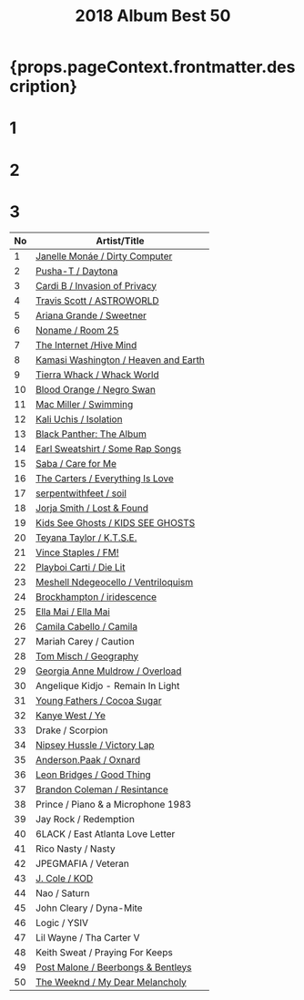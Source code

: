 ﻿---
title: 2018 Album Best 50
tabs: ['2019', '2018', '2017']
description: 2018 Black Music Album Best 50 by planet.ky
keywords: '2018, album best 50, CD best 50, black music, Hip-Hop, Rap, Soul, R&B'
---


<h1> {props.pageContext.frontmatter.description} </h1>

<Row>
<Column colMd={3} colLg={3} noGutterMdLeft>
<h1>1</h1>
<Review1 />
</Column>
<Column colMd={3} colLg={3} noGutterMdLeft>
<h1>2</h1>
<Review2 />
</Column>
<Column colMd={3} colLg={3} noGutterMdLeft>
<h1>3</h1>
<Review3 />
</Column>
</Row>

| No | Artist/Title                                                                  | 
| -- | ----------------------------------------------------------------------------- | 
|1	 | [Janelle Monáe / Dirty Computer](/review/janellemonae3L)                      |
|2	 | [Pusha-T / Daytona](/review/pushat3L)                                         |
|3	 | [Cardi B / Invasion of Privacy](/review/cardib1L)                             |
|4	 | [Travis Scott / ASTROWORLD](/review/travisscott3L)                            |
|5	 | [Ariana Grande / Sweetner](/review/arianagrande4L)                            |
|6	 | [Noname / Room 25](/review/noname2L)                                          |
|7	 | [The Internet /Hive Mind](/review/theinternet2L)                              |
|8	 | [Kamasi Washington / Heaven and Earth](/review/kamasiwashington3L)            |
|9	 | [Tierra Whack / Whack World](/review/tierrawhack1L)                           |
|10  | [Blood Orange / Negro Swan](/review/bloodorange3L)                            |　　　　　　　　　　　　　　　
|11  | [Mac Miller / Swimming](/review/macmiller2L)                                  |
|12  | [Kali Uchis / Isolation](/review/kaliuchis1L)                                 |
|13  | [Black Panther: The Album](/review/blackpantherL)                             |
|14  | [Earl Sweatshirt / Some Rap Songs](/review/earlsweatshirt3L)                  |
|15  | [Saba / Care for Me](/review/saba1L)                                          |
|16  | [The Carters / Everything Is Love](/review/carters1L)                         |
|17  | [serpentwithfeet / soil](/review/serpentwithfeet1L)                           |
|18  | [Jorja Smith / Lost & Found](/review/jorjasmith1L)                            |
|19  | [Kids See Ghosts / KIDS SEE GHOSTS](/review/kidsseeghosts1L)                  |
|20  | [Teyana Taylor / K.T.S.E.](/review/teyanataylor2L)                            |
|21  | [Vince Staples / FM!](/review/vincestaples4L)                                 |              
|22  | [Playboi Carti / Die Lit](/review/playboicarti1L)                             |
|23  | [Meshell Ndegeocello / Ventriloquism](/review/ndegeocelllo4L)                 |
|24  | [Brockhampton / iridescence](/review/brockhampton1L)                          |
|25  | [Ella Mai / Ella Mai](/review/ellamai1L)                                      |
|26  | [Camila Cabello / Camila](/review/camilacabello1L)                            |
|27  | Mariah Carey / Caution                                                        |
|28  | [Tom Misch / Geography](http://planetky.com/tommisch1.htm)                    |
|29  | [Georgia Anne Muldrow / Overload](/review/georgiaannemuldrow1L)               |
|30  | Angelique Kidjo - Remain In Light                                             |
|31  | [Young Fathers / Cocoa Sugar](/review/youngfathers2L)                         |
|32  | [Kanye West / Ye](/review/kanyewest9L)                                        |
|33  | Drake / Scorpion                                                              |
|34  | [Nipsey Hussle / Victory Lap](/review/nipseyhussle1L)                         |
|35  | [Anderson.Paak / Oxnard](/review/andersonpaak3L)                              |
|36  | [Leon Bridges / Good Thing](http://planetky.com/leonbridges2.htm)             |
|37  | [Brandon Coleman / Resintance](http://planetky.com/brandoncoleman1.htm)       |
|38  | Prince / Piano & a Microphone 1983                                            |
|39  | Jay Rock / Redemption                                                         |
|40  | 6LACK / East Atlanta Love Letter                                              |
|41  | Rico Nasty / Nasty                                                            |
|42  | JPEGMAFIA / Veteran                                                           |
|43  | [J. Cole / KOD](/review/jcole3L)                                              |
|44  | Nao / Saturn                                                                  |
|45  | John Cleary / Dyna-Mite                                                       |
|46  | Logic / YSIV                                                                  |
|47  | Lil Wayne / Tha Carter V                                                      |
|48  | Keith Sweat / Praying For Keeps                                               |
|49  | [Post Malone / Beerbongs & Bentleys](http://planetky.com/postmalone1.htm)     |
|50  | [The Weeknd / My Dear Melancholy](http://planetky.com/weeknd5.htm)            |